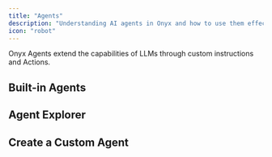 ```yaml
---
title: "Agents"
description: "Understanding AI agents in Onyx and how to use them effectively"
icon: "robot"
---
```



<AgentsPersonasAssistantsNote />

Onyx Agents extend the capabilities of LLMs through custom instructions and Actions. 

## Built-in Agents

## Agent Explorer

## Create a Custom Agent
